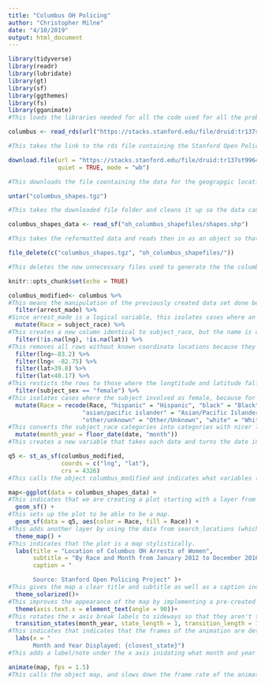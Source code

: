 ```yaml
---
title: "Columbus OH Policing"
author: "Christopher Milne"
date: "4/10/2019"
output: html_document
---
```


```r
library(tidyverse)
library(readr)
library(lubridate)
library(gt)
library(sf)
library(ggthemes)
library(fs)
library(gganimate)
#This loads the libraries needed for all the code used for all the problems.

columbus <- read_rds(url("https://stacks.stanford.edu/file/druid:tr137st9964/tr137st9964_oh_columbus_2019_02_25.rds"))

#This takes the link to the rds file containing the Stanford Open Policing Project data for Columbus OH and stores it as an object for later use.

download.file(url = "https://stacks.stanford.edu/file/druid:tr137st9964/tr137st9964_oh_columbus_shapefiles_2019_02_25.tgz", destfile = "columbus_shapes.tgz", 
              quiet = TRUE, mode = "wb")

#This downloads the file coontaining the data for the geograpgic location of the different districts in Columbus OH and stores it as the file "shapes.tgz". The mode allows the command on both mac and pc.

untar("columbus_shapes.tgz")

#This takes the downloaded file folder and cleans it up so the data can be acessed.

columbus_shapes_data <- read_sf("oh_columbus_shapefiles/shapes.shp")

#This takes the reformatted data and reads then in as an object so that they can be worked with easily.

file_delete(c("columbus_shapes.tgz", "oh_columbus_shapefiles/"))

#This deletes the now unnecessary files used to generate the the columbus_shapes_data object with the information of the regions of the map.

knitr::opts_chunk$set(echo = TRUE)
```


```r
columbus_modified<- columbus %>% 
#This means the manipulation of the previously created data set done below is saved as an object.
  filter(arrest_made) %>% 
#Since arrest_made is a logical variable, this isolates cases where an arrest was made (because this is a variable of interest for the map).
  mutate(Race = subject_race) %>% 
#This creates a new column identical to subject_race, but the name is cleaner for when it appears in a legend.
  filter(!is.na(lng), !is.na(lat)) %>% 
#This removes all rows without known coordinate locations because they will not be able to be mapped.
  filter(lng>-83.2) %>% 
  filter(lng< -82.75) %>% 
  filter(lat>39.8) %>% 
  filter(lat<40.17) %>% 
#This resticts the rows to those where the longtitude and latitude fall in the region indicated by the columbus_shapes_data describing the regions of columbus. This makes the default zoom on the map better suited to make the map easy to interpret.
  filter(subject_sex == "female") %>% 
#This isolates cases where the subject involved as female, because for this map I am only interested in the arrets of females.
  mutate(Race = recode(Race, "hispanic" = "Hispanic", "black" = "Black",
                     "asian/pacific islander" = "Asian/Pacific Islander",
                     "other/unknown" = "Other/Unknown", "white" = "White")) %>% 
#This converts the subject_race categories into categories with nicer looking capitalization so that the race categories look better in the final legend.
  mutate(month_year = floor_date(date, "month")) 
#This creates a new variable that takes each date and turns the date into the first of the month. This is so that the annimation can be done where each frame is a month (to make the number of frames more reasonable).

q5 <- st_as_sf(columbus_modified, 
               coords = c("lng", "lat"), 
               crs = 4326) 
#This calls the object columbus_modified and indicates what variables (lng and lat in this case) are to be used as the coordinate variables in the map.

map<-ggplot(data = columbus_shapes_data) +
#This indicates that we are creating a plot starting with a layer from the columbus_shapes_data we previously created. This map is stored as an object called map.
  geom_sf() +
#This sets up the plot to be able to be a map.
  geom_sf(data = q5, aes(color = Race, fill = Race)) +
#This adds another layer by using the data from search_locations (which we already specified to use lng and lat) for the coordinate variables. The points in this layer are indicated to be colored to indicate sex.
  theme_map() + 
#This indicates that the plot is a map stylistically.
  labs(title = "Location of Columbus OH Arrests of Women",
       subtitle = "By Race and Month from January 2012 to December 2016", 
       caption = "

       Source: Stanford Open Policing Project" )+
#This gives the map a clear title and subtitle as well as a caption indicating the source.
  theme_solarized()+
#This improves the appearance of the map by implementing a pre-created set of visual style choices.
  theme(axis.text.x = element_text(angle = 90))+
#This rotates the x axis break labels to sideways so that they aren't too cluttered to be read.
  transition_states(month_year, state_length = 1, transition_length = 1)+
#This indicates that indicates that the frames of the animation are determined by the datetime variable month_year.
  labs(x = "
       Month and Year Displayed: {closest_state}")
#This adds a label/note under the x axis inidating what month and year is being shown in a given frame.

animate(map, fps = 1.5)
#This calls the object map, and slows down the frame rate of the animation so the map animation is more easily interpreted.
```